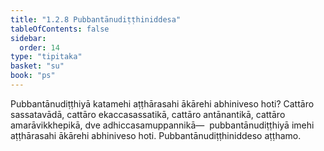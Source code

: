 ```yaml
---
title: "1.2.8 Pubbantānudiṭṭhiniddesa"
tableOfContents: false
sidebar:
  order: 14
type: "tipitaka"
basket: "su"
book: "ps"
---
```



<DynamicBreadcrumb />

<Division number="141" book="ps" bookNo="26" page="154">

<Paragraph number="809" book="ps">
Pubbantānudiṭṭhiyā katamehi aṭṭhārasahi ākārehi abhiniveso hoti? Cattāro sassatavādā, cattāro ekaccasassatikā, cattāro antānantikā, cattāro amarāvikkhepikā, dve adhiccasamuppannikā—  pubbantānudiṭṭhiyā imehi aṭṭhārasahi ākārehi abhiniveso hoti.

</Paragraph>
</Division>

<Paragraph number="810" type="center" book="ps">
Pubbantānudiṭṭhiniddeso aṭṭhamo.
</Paragraph>